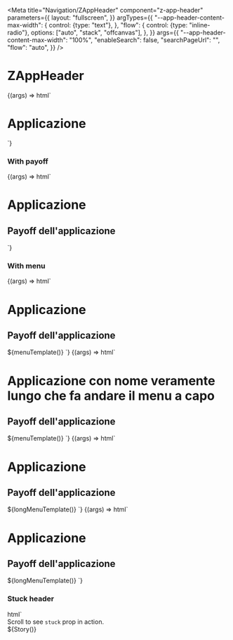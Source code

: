 
<Meta
  title="Navigation/ZAppHeader"
  component="z-app-header"
  parameters={{
    layout: "fullscreen",
  }}
  argTypes={{
    "--app-header-content-max-width": {
      control: {type: "text"},
    },
    "flow": {
      control: {type: "inline-radio"},
      options: ["auto", "stack", "offcanvas"],
    },
  }}
  args={{
    "--app-header-content-max-width": "100%",
    "enableSearch": false,
    "searchPageUrl": "",
    "flow": "auto",
  }}
/>

# ZAppHeader

<Canvas>
  <Story
    name="Title"
    parameters={{
      controls: {
        exclude: ["flow"],
      },
    }}
  >
    {(args) => html`<z-app-header
      .enableSearch=${args.enableSearch}
      .searchPageUrl=${args.searchPageUrl}
      style="--app-header-content-max-width: ${args["--app-header-content-max-width"]}"
    >
      <h1 slot="title">Applicazione</h1>
    </z-app-header>`}
  </Story>
</Canvas>

### With payoff

<Canvas>
  <Story
    name="Subtitle"
    parameters={{
      controls: {
        exclude: ["flow"],
      },
    }}
  >
    {(args) => html`<z-app-header
      .enableSearch=${args.enableSearch}
      .searchPageUrl=${args.searchPageUrl}
      style="--app-header-content-max-width: ${args["--app-header-content-max-width"]}"
    >
      <h1 slot="title">Applicazione</h1>
      <h2 slot="subtitle">Payoff dell'applicazione</h2>
    </z-app-header>`}
  </Story>
</Canvas>

### With menu

<Canvas>
  <Story name="Menu">
    {(args) => html`<z-app-header
      flow=${args.flow}
      .enableSearch=${args.enableSearch}
      .searchPageUrl=${args.searchPageUrl}
      style="--app-header-content-max-width: ${args["--app-header-content-max-width"]}"
    >
      <h1 slot="title">Applicazione</h1>
      <h2 slot="subtitle">Payoff dell'applicazione</h2>
      ${menuTemplate()}
    </z-app-header>`}
  </Story>
</Canvas>

<Canvas>
  <Story name="Long title">
    {(args) => html`<z-app-header
      flow=${args.flow}
      .enableSearch=${args.enableSearch}
      .searchPageUrl=${args.searchPageUrl}
      style="--app-header-content-max-width: ${args["--app-header-content-max-width"]}"
    >
      <h1 slot="title">Applicazione con nome veramente lungo che fa andare il menu a capo</h1>
      <h2 slot="subtitle">Payoff dell'applicazione</h2>
      ${menuTemplate()}
    </z-app-header>`}
  </Story>
</Canvas>

<Canvas>
  <Story name="(Very) Long menu">
    {(args) => html`<z-app-header
      .enableSearch=${args.enableSearch}
      .searchPageUrl=${args.searchPageUrl}
      flow=${args.flow}
      style="--app-header-content-max-width: ${args["--app-header-content-max-width"]}"
    >
      <h1 slot="title">Applicazione</h1>
      <h2 slot="subtitle">Payoff dell'applicazione</h2>
      ${longMenuTemplate()}
    </z-app-header>`}
  </Story>
</Canvas>

<Canvas>
  <Story
    name="Offcanvas menu"
    parameters={{
      controls: {
        exclude: ["flow"],
      },
    }}
  >
    {(args) => html`<z-app-header
      flow="offcanvas"
      .enableSearch=${args.enableSearch}
      .searchPageUrl=${args.searchPageUrl}
      style="--app-header-content-max-width: ${args["--app-header-content-max-width"]}"
    >
      <h1 slot="title">Applicazione</h1>
      <h2 slot="subtitle">Payoff dell'applicazione</h2>
      ${longMenuTemplate()}
    </z-app-header>`}
  </Story>
</Canvas>

### Stuck header

<Canvas>
  <Story
    name="Stuck"
    decorators={[
      (Story) => html`
        <div style="padding: 16px var(--grid-margin)">Scroll to see <code>stuck</code> prop in action.</div>
        <div style="height: 200vh">${Story()}</div>
      `,
    ]}
    parameters={{
      docs: {
        inlineStories: false,
        iframeHeight: "400px",
      },
    }}
  >
    {(args) => html`<z-app-header
      stuck
      .flow=${args.flow}
      .enableSearch=${args.enableSearch}
      .searchPageUrl=${args.searchPageUrl}
      style="--app-header-content-max-width: ${args["--app-header-content-max-width"]}; --app-header-top-offset: 0"
    >
      <h1 slot="title">Applicazione</h1>
      <h2 slot="subtitle">Payoff dell'applicazione</h2>
      ${longMenuTemplate()}
    </z-app-header>`}
  </Story>
</Canvas>

### Max width

<Canvas>
  <Story
    name="Max width"
    args={{
      "--app-header-content-max-width": "1366px",
    }}
    decorators={[
      (Story) => html`
        <div style="padding: 16px var(--grid-margin)">Scroll to see max width also in stuck header.</div>
        <div style="height: 200vh">${Story()}</div>
      `,
    ]}
    parameters={{
      docs: {
        inlineStories: false,
        iframeHeight: "400px",
      },
    }}
  >
    {(args) => html`<z-app-header
      stuck
      .flow=${args.flow}
      .enableSearch=${args.enableSearch}
      .searchPageUrl=${args.searchPageUrl}
      style="--app-header-content-max-width: ${args["--app-header-content-max-width"]}; --app-header-top-offset: 0;"
    >
      <h1 slot="title">Applicazione</h1>
      <h2 slot="subtitle">Payoff dell'applicazione</h2>
      ${menuTemplate()}
    </z-app-header>`}
  </Story>
</Canvas>

### Hero

<Canvas>
  <Story
    name="Cover hero with slotted image"
    args={{
      overlay: true,
      hero: "",
    }}
  >
    {(args) => html`<z-app-header
      id="hero"
      .overlay=${args.overlay}
      .enableSearch=${args.enableSearch}
      .searchPageUrl=${args.searchPageUrl}
      .hero=${args.hero}
      style="--app-header-content-max-width: ${args["--app-header-content-max-width"]}"
      flow=${args.flow}
    >
      <h1 slot="title">Applicazione</h1>
      <h2 slot="subtitle">Payoff dell'applicazione</h2>
      ${args.hero
        ? ""
        : html`<img
            slot="hero"
            src="https://miro.medium.com/max/2560/1*q8Lf442Gq2Wrb2aNr3urVg.jpeg"
            alt=""
          />`} ${longMenuTemplate()}
    </z-app-header>`}
  </Story>
</Canvas>

### Search

<Canvas>
  <Story
    name="Searchbar"
    parameters={{
      controls: {
        exclude: ["searchPageUrl", "enableSearch"],
      },
    }}
  >
    {(args) => html`<z-app-header
      flow=${args.flow}
      enable-search
      style="--app-header-content-max-width: ${args["--app-header-content-max-width"]}"
    >
      <h1 slot="title">Applicazione</h1>
      <h2 slot="subtitle">Payoff dell'applicazione</h2>
      ${menuTemplate()}
    </z-app-header>`}
  </Story>
</Canvas>

<Canvas>
  <Story
    name="Search page button"
    parameters={{
      controls: {
        exclude: ["searchPageUrl", "enableSearch"],
      },
    }}
    decorators={[
      (Story) => html`
        <div style="padding: 16px var(--grid-margin)">
          The prop <code>searchPageUrl</code> only affects the component in tablet and mobile viewports.
        </div>
        ${Story()}
      `,
    ]}
  >
    {(args) => html`<z-app-header
      flow=${args.flow}
      enable-search
      search-page-url="https://www.zanichelli.it"
      style="--app-header-content-max-width: ${args["--app-header-content-max-width"]}"
    >
      <h1 slot="title">Applicazione</h1>
      <h2 slot="subtitle">Payoff dell'applicazione</h2>
      ${menuTemplate()}
    </z-app-header>`}
  </Story>
</Canvas>

<ArgsTable of="z-app-header" />
